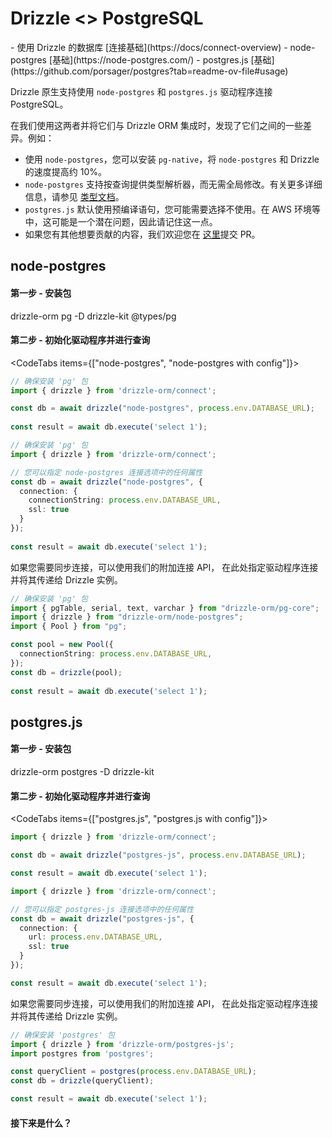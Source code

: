 
# Drizzle \<\> PostgreSQL
<Prerequisites>
- 使用 Drizzle 的数据库 [连接基础](https://docs/connect-overview)
- node-postgres [基础](https://node-postgres.com/)
- postgres.js [基础](https://github.com/porsager/postgres?tab=readme-ov-file#usage)
</Prerequisites>

Drizzle 原生支持使用 `node-postgres` 和 `postgres.js` 驱动程序连接 PostgreSQL。

在我们使用这两者并将它们与 Drizzle ORM 集成时，发现了它们之间的一些差异。例如：

- 使用 `node-postgres`，您可以安装 `pg-native`，将 `node-postgres` 和 Drizzle 的速度提高约 10%。
- `node-postgres` 支持按查询提供类型解析器，而无需全局修改。有关更多详细信息，请参见 [类型文档](https://node-postgres.com/features/queries#types)。
- `postgres.js` 默认使用预编译语句，您可能需要选择不使用。在 AWS 环境等中，这可能是一个潜在问题，因此请记住这一点。
- 如果您有其他想要贡献的内容，我们欢迎您在 [这里](https://github.com/drizzle-team/drizzle-orm-docs/pulls)提交 PR。

## node-postgres
#### 第一步 - 安装包
<Npm>
drizzle-orm pg
-D drizzle-kit @types/pg
</Npm>

#### 第二步 - 初始化驱动程序并进行查询
<CodeTabs items={["node-postgres", "node-postgres with config"]}>
```typescript copy
// 确保安装 'pg' 包 
import { drizzle } from 'drizzle-orm/connect';

const db = await drizzle("node-postgres", process.env.DATABASE_URL);
 
const result = await db.execute('select 1');
```
```typescript copy
// 确保安装 'pg' 包 
import { drizzle } from 'drizzle-orm/connect';

// 您可以指定 node-postgres 连接选项中的任何属性
const db = await drizzle("node-postgres", { 
  connection: { 
    connectionString: process.env.DATABASE_URL,
    ssl: true
  }
});
 
const result = await db.execute('select 1');
```
</CodeTabs>

如果您需要同步连接，可以使用我们的附加连接 API，
在此处指定驱动程序连接并将其传递给 Drizzle 实例。

```typescript copy
// 确保安装 'pg' 包 
import { pgTable, serial, text, varchar } from "drizzle-orm/pg-core";
import { drizzle } from "drizzle-orm/node-postgres";
import { Pool } from "pg";

const pool = new Pool({
  connectionString: process.env.DATABASE_URL,
});
const db = drizzle(pool);
 
const result = await db.execute('select 1');
```

## postgres.js
#### 第一步 - 安装包
<Npm>
drizzle-orm postgres
-D drizzle-kit
</Npm>

#### 第二步 - 初始化驱动程序并进行查询
<CodeTabs items={["postgres.js", "postgres.js with config"]}>
```typescript copy
import { drizzle } from 'drizzle-orm/connect';

const db = await drizzle("postgres-js", process.env.DATABASE_URL);

const result = await db.execute('select 1');
```
```typescript copy
import { drizzle } from 'drizzle-orm/connect';

// 您可以指定 postgres-js 连接选项中的任何属性
const db = await drizzle("postgres-js", { 
  connection: { 
    url: process.env.DATABASE_URL, 
    ssl: true 
  }
});

const result = await db.execute('select 1');
```
</CodeTabs>

如果您需要同步连接，可以使用我们的附加连接 API，
在此处指定驱动程序连接并将其传递给 Drizzle 实例。

```typescript copy
// 确保安装 'postgres' 包
import { drizzle } from 'drizzle-orm/postgres-js';
import postgres from 'postgres';

const queryClient = postgres(process.env.DATABASE_URL);
const db = drizzle(queryClient);

const result = await db.execute('select 1');
```

#### 接下来是什么？

<WhatsNextPostgres/>
